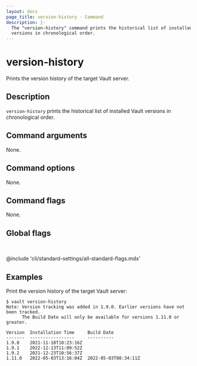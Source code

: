 ```yaml
---
layout: docs
page_title: version-history - Command
description: |-
  The "version-history" command prints the historical list of installed Vault 
  versions in chronological order.
---
```


# version-history

Prints the version history of the target Vault server.

## Description

`version-history` prints the historical list of installed Vault versions in 
chronological order.

## Command arguments

None.

## Command options

None.

## Command flags

None.

## Global flags

<br />

@include 'cli/standard-settings/all-standard-flags.mdx'

## Examples

Print the version history of the target Vault server:

```shell-session
$ vault version-history
Note: Version tracking was added in 1.9.0. Earlier versions have not been tracked.
      The Build Date will only be available for versions 1.11.0 or greater.

Version  Installation Time     Build Date
-------  -----------------     ----------
1.9.0    2021-11-18T10:23:16Z
1.9.1    2022-12-13T11:09:52Z
1.9.2    2021-12-23T10:56:37Z
1.11.0   2022-05-03T13:16:04Z  2022-05-03T08:34:11Z